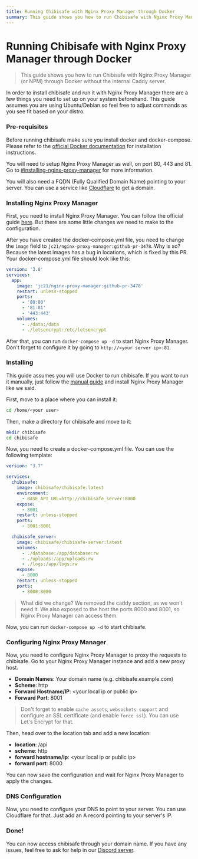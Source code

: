 ```yaml
---
title: Running Chibisafe with Nginx Proxy Manager through Docker
summary: This guide shows you how to run Chibisafe with Nginx Proxy Manager (or NPM) through Docker without the internal Caddy server.
---
```


# Running Chibisafe with Nginx Proxy Manager through Docker
> This guide shows you how to run Chibisafe with Nginx Proxy Manager (or NPM) through Docker without the internal Caddy server.

In order to install chibisafe and run it with Nginx Proxy Manager there are a few things you need to set up on your system beforehand. This guide assumes you are using Ubuntu/Debian so feel free to adjust commands as you see fit based on your distro.

### Pre-requisites

Before running chibisafe make sure you install docker and docker-compose. Please refer to the [official Docker documentation](https://docs.docker.com/get-docker/) for installation instructions.

You will need to setup Nginx Proxy Manager as well, on port 80, 443 and 81. Go to [#installing-nginx-proxy-manager](#installing-nginx-proxy-manager) for more information.

You will also need a FQDN (Fully Qualified Domain Name) pointing to your server. You can use a service like [Cloudflare](https://www.cloudflare.com/) to get a domain.

### Installing Nginx Proxy Manager

First, you need to install Nginx Proxy Manager. You can follow the official guide [here](https://nginxproxymanager.com/guide/#quick-setup). But there are some little changes we need to make to the configuration.

After you have created the docker-compose.yml file, you need to change the `image` field to `jc21/nginx-proxy-manager:github-pr-3478`. Why is so? Because the latest images has a bug in locations, which is fixed by this PR. Your docker-compose.yml file should look like this:

```yaml
version: '3.8'
services:
  app:
    image: 'jc21/nginx-proxy-manager:github-pr-3478'
    restart: unless-stopped
    ports:
      - '80:80'
      - '81:81'
      - '443:443'
    volumes:
      - ./data:/data
      - ./letsencrypt:/etc/letsencrypt
```

After that, you can run `docker-compose up -d` to start Nginx Proxy Manager. Don't forget to configure it by going to `http://<your server ip>:81`.

### Installing

This guide assumes you will use Docker to run chibisafe. If you want to run it manually, just follow the [manual guide](/guides/running-manually) and install Nginx Proxy Manager like we said.

First, move to a place where you can install it:

```bash
cd /home/<your user>
```

Then, make a directory for chibisafe and move to it:

```bash
mkdir chibisafe
cd chibisafe
```

Now, you need to create a docker-compose.yml file. You can use the following template:

```yaml
version: "3.7"

services:
  chibisafe:
    image: chibisafe/chibisafe:latest
    environment:
      - BASE_API_URL=http://chibisafe_server:8000
    expose:
      - 8001
    restart: unless-stopped
    ports:
      - 8001:8001

  chibisafe_server:
    image: chibisafe/chibisafe-server:latest
    volumes:
      - ./database:/app/database:rw
      - ./uploads:/app/uploads:rw
      - ./logs:/app/logs:rw
    expose:
      - 8000
    restart: unless-stopped
    ports:
      - 8000:8000
```

> What did we change?
> We removed the caddy section, as we won't need it. We also exposed to the host the ports 8000 and 8001, so Nginx Proxy Manager can access them.

Now, you can run `docker-compose up -d` to start chibisafe.

### Configuring Nginx Proxy Manager

Now, you need to configure Nginx Proxy Manager to proxy the requests to chibisafe. Go to your Nginx Proxy Manager instance and add a new proxy host.

- **Domain Names**: Your domain name (e.g. chibisafe.example.com)
- **Scheme**: http
- **Forward Hostname/IP**: \<your local ip or public ip\>
- **Forward Port**: 8001

> Don't forget to enable `cache assets`, `websockets support` and configure an SSL certificate (and enable `force ssl`). You can use Let's Encrypt for that.

Then, head over to the location tab and add a new location:

- **location**: /api
- **scheme**: http
- **forward hostname/ip**: \<your local ip or public ip\>
- **forward port**: 8000

You can now save the configuration and wait for Nginx Proxy Manager to apply the changes.

### DNS Configuration

Now, you need to configure your DNS to point to your server. You can use Cloudflare for that. Just add an A record pointing to your server's IP.

### Done!

You can now access chibisafe through your domain name. If you have any issues, feel free to ask for help in our [Discord server](https://discord.gg/5g6vgwn).
